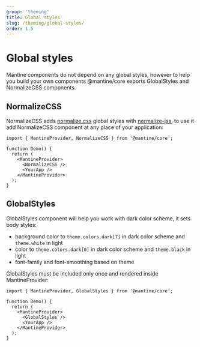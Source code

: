 ```yaml
---
group: 'theming'
title: Global styles
slug: /theming/global-styles/
order: 1.5
---
```


# Global styles

Mantine components do not depend on any global styles, however to help you build your own components
@mantine/core exports GlobalStyles and NormalizeCSS components.

## NormalizeCSS

NormalizeCSS adds [normalize.css](https://necolas.github.io/normalize.css/) global styles with [normalize-jss](https://github.com/cssinjs/normalize-jss),
to use it add NormalizeCSS component at any place of your application:

```tsx
import { MantineProvider, NormalizeCSS } from '@mantine/core';

function Demo() {
  return (
    <MantineProvider>
      <NormalizeCSS />
      <YourApp />
    </MantineProvider>
  );
}
```

## GlobalStyles

GlobalStyles component will help you work with dark color scheme, it sets body styles:

- background color to `theme.colors.dark[7]` in dark color scheme and `theme.white` in light
- color to `theme.colors.dark[0]` in dark color scheme and `theme.black` in light
- font-family and font-smoothing based on theme

GlobalStyles must be included only once and rendered inside MantineProvider:

```tsx
import { MantineProvider, GlobalStyles } from '@mantine/core';

function Demo() {
  return (
    <MantineProvider>
      <GlobalStyles />
      <YourApp />
    </MantineProvider>
  );
}
```
